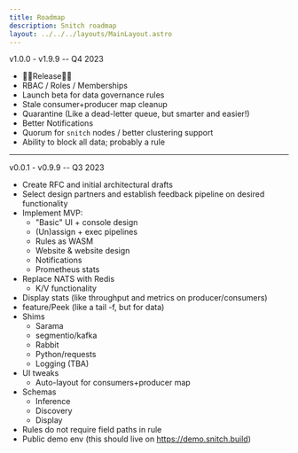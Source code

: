 ```yaml
---
title: Roadmap
description: Snitch roadmap
layout: ../../../layouts/MainLayout.astro
---
```



v1.0.0 - v1.9.9 -- Q4 2023
- 🎉🎉Release🎉🎉
- RBAC / Roles / Memberships
- Launch beta for data governance rules
- Stale consumer+producer map cleanup
- Quarantine (Like a dead-letter queue, but smarter and easier!)
- Better Notifications
- Quorum for `snitch` nodes / better clustering support
- Ability to block all data; probably a rule

---

v0.0.1 - v0.9.9 -- Q3 2023
- Create RFC and initial architectural drafts
- Select design partners and establish feedback pipeline on desired 
functionality
- Implement MVP:
  - "Basic" UI + console design
  - (Un)assign + exec pipelines
  - Rules as WASM
  - Website & website design
  - Notifications
  - Prometheus stats
- Replace NATS with Redis
  - K/V functionality
- Display stats (like throughput and metrics on producer/consumers)
- feature/Peek (like a tail -f, but for data)
- Shims
  - Sarama
  - segmentio/kafka
  - Rabbit
  - Python/requests
  - Logging (TBA)
- UI tweaks
  - Auto-layout for consumers+producer map
- Schemas
  - Inference
  - Discovery
  - Display
- Rules do not require field paths in rule
- Public demo env (this should live on https://demo.snitch.build)

